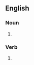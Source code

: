 ==English==

===Noun===
{{head|en|noun plural form}}

# {{plural of|donk|lang=en}}

===Verb===
{{head|en|verb form}}

# {{en-third-person singular of|donk}}